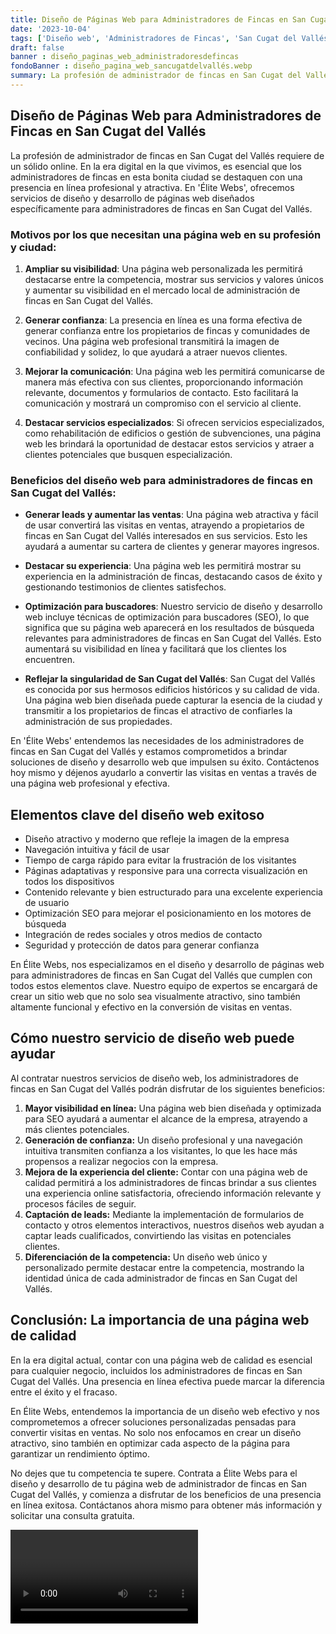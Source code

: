 ```yaml
---
title: Diseño de Páginas Web para Administradores de Fincas en San Cugat del Vallés
date: '2023-10-04'
tags: ['Diseño web', 'Administradores de Fincas', 'San Cugat del Vallés']
draft: false
banner : diseño_paginas_web_administradoresdefincas
fondoBanner : diseño_pagina_web_sancugatdelvallés.webp
summary: La profesión de administrador de fincas en San Cugat del Vallés requiere de un sólido online. En la era digital en la que vivimos, es esencial que los administradores de fincas en esta bonita ciudad se destaquen con una presencia en línea profesional y atractiva. En 'Élite Webs', ofrecemos servicios de diseño y desarrollo de páginas web diseñados específicamente para administradores de fincas en San Cugat del Vallés.
---
```


## Diseño de Páginas Web para Administradores de Fincas en San Cugat del Vallés

La profesión de administrador de fincas en San Cugat del Vallés requiere de un sólido online. En la era digital en la que vivimos, es esencial que los administradores de fincas en esta bonita ciudad se destaquen con una presencia en línea profesional y atractiva. En 'Élite Webs', ofrecemos servicios de diseño y desarrollo de páginas web diseñados específicamente para administradores de fincas en San Cugat del Vallés.

### Motivos por los que necesitan una página web en su profesión y ciudad:

1. **Ampliar su visibilidad**: Una página web personalizada les permitirá destacarse entre la competencia, mostrar sus servicios y valores únicos y aumentar su visibilidad en el mercado local de administración de fincas en San Cugat del Vallés.

2. **Generar confianza**: La presencia en línea es una forma efectiva de generar confianza entre los propietarios de fincas y comunidades de vecinos. Una página web profesional transmitirá la imagen de confiabilidad y solidez, lo que ayudará a atraer nuevos clientes.

3. **Mejorar la comunicación**: Una página web les permitirá comunicarse de manera más efectiva con sus clientes, proporcionando información relevante, documentos y formularios de contacto. Esto facilitará la comunicación y mostrará un compromiso con el servicio al cliente.

4. **Destacar servicios especializados**: Si ofrecen servicios especializados, como rehabilitación de edificios o gestión de subvenciones, una página web les brindará la oportunidad de destacar estos servicios y atraer a clientes potenciales que busquen especialización.

### Beneficios del diseño web para administradores de fincas en San Cugat del Vallés:

- **Generar leads y aumentar las ventas**: Una página web atractiva y fácil de usar convertirá las visitas en ventas, atrayendo a propietarios de fincas en San Cugat del Vallés interesados en sus servicios. Esto les ayudará a aumentar su cartera de clientes y generar mayores ingresos.

- **Destacar su experiencia**: Una página web les permitirá mostrar su experiencia en la administración de fincas, destacando casos de éxito y gestionando testimonios de clientes satisfechos.

- **Optimización para buscadores**: Nuestro servicio de diseño y desarrollo web incluye técnicas de optimización para buscadores (SEO), lo que significa que su página web aparecerá en los resultados de búsqueda relevantes para administradores de fincas en San Cugat del Vallés. Esto aumentará su visibilidad en línea y facilitará que los clientes los encuentren.

- **Reflejar la singularidad de San Cugat del Vallés**: San Cugat del Vallés es conocida por sus hermosos edificios históricos y su calidad de vida. Una página web bien diseñada puede capturar la esencia de la ciudad y transmitir a los propietarios de fincas el atractivo de confiarles la administración de sus propiedades.

En 'Élite Webs' entendemos las necesidades de los administradores de fincas en San Cugat del Vallés y estamos comprometidos a brindar soluciones de diseño y desarrollo web que impulsen su éxito. Contáctenos hoy mismo y déjenos ayudarlo a convertir las visitas en ventas a través de una página web profesional y efectiva.

<GifSeo />

<Cta />

## Elementos clave del diseño web exitoso

- Diseño atractivo y moderno que refleje la imagen de la empresa
- Navegación intuitiva y fácil de usar
- Tiempo de carga rápido para evitar la frustración de los visitantes
- Páginas adaptativas y responsive para una correcta visualización en todos los dispositivos
- Contenido relevante y bien estructurado para una excelente experiencia de usuario
- Optimización SEO para mejorar el posicionamiento en los motores de búsqueda
- Integración de redes sociales y otros medios de contacto
- Seguridad y protección de datos para generar confianza

En Élite Webs, nos especializamos en el diseño y desarrollo de páginas web para administradores de fincas en San Cugat del Vallés que cumplen con todos estos elementos clave. Nuestro equipo de expertos se encargará de crear un sitio web que no solo sea visualmente atractivo, sino también altamente funcional y efectivo en la conversión de visitas en ventas.

## Cómo nuestro servicio de diseño web puede ayudar

Al contratar nuestros servicios de diseño web, los administradores de fincas en San Cugat del Vallés podrán disfrutar de los siguientes beneficios:

1. **Mayor visibilidad en línea:** Una página web bien diseñada y optimizada para SEO ayudará a aumentar el alcance de la empresa, atrayendo a más clientes potenciales.
2. **Generación de confianza:** Un diseño profesional y una navegación intuitiva transmiten confianza a los visitantes, lo que les hace más propensos a realizar negocios con la empresa.
3. **Mejora de la experiencia del cliente:** Contar con una página web de calidad permitirá a los administradores de fincas brindar a sus clientes una experiencia online satisfactoria, ofreciendo información relevante y procesos fáciles de seguir.
4. **Captación de leads:** Mediante la implementación de formularios de contacto y otros elementos interactivos, nuestros diseños web ayudan a captar leads cualificados, convirtiendo las visitas en potenciales clientes.
5. **Diferenciación de la competencia:** Un diseño web único y personalizado permite destacar entre la competencia, mostrando la identidad única de cada administrador de fincas en San Cugat del Vallés.

## Conclusión: La importancia de una página web de calidad

En la era digital actual, contar con una página web de calidad es esencial para cualquier negocio, incluidos los administradores de fincas en San Cugat del Vallés. Una presencia en línea efectiva puede marcar la diferencia entre el éxito y el fracaso.

En Élite Webs, entendemos la importancia de un diseño web efectivo y nos comprometemos a ofrecer soluciones personalizadas pensadas para convertir visitas en ventas. No solo nos enfocamos en crear un diseño atractivo, sino también en optimizar cada aspecto de la página para garantizar un rendimiento óptimo.

No dejes que tu competencia te supere. Contrata a Élite Webs para el diseño y desarrollo de tu página web de administrador de fincas en San Cugat del Vallés, y comienza a disfrutar de los beneficios de una presencia en línea exitosa. Contáctanos ahora mismo para obtener más información y solicitar una consulta gratuita.

<Video />

<CtaBot job='Administradores de Fincas' city='San Cugat del Vallés'/>

<Gmaps query='San Cugat del Vallés+españa+maps' />